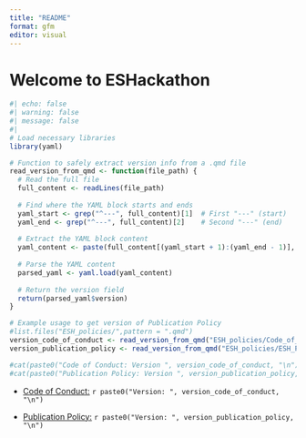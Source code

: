```yaml
---
title: "README"
format: gfm
editor: visual
---
```


# Welcome to ESHackathon

```r
#| echo: false
#| warning: false
#| message: false
#| 
# Load necessary libraries
library(yaml)

# Function to safely extract version info from a .qmd file
read_version_from_qmd <- function(file_path) {
  # Read the full file
  full_content <- readLines(file_path)
  
  # Find where the YAML block starts and ends
  yaml_start <- grep("^---", full_content)[1]  # First "---" (start)
  yaml_end <- grep("^---", full_content)[2]    # Second "---" (end)
  
  # Extract the YAML block content
  yaml_content <- paste(full_content[(yaml_start + 1):(yaml_end - 1)], collapse = "\n")
  
  # Parse the YAML content
  parsed_yaml <- yaml.load(yaml_content)
  
  # Return the version field
  return(parsed_yaml$version)
}

# Example usage to get version of Publication Policy
#list.files("ESH_policies/",pattern = ".qmd")
version_code_of_conduct <- read_version_from_qmd("ESH_policies/Code_of_conduct.qmd")
version_publication_policy <- read_version_from_qmd("ESH_policies/ESH_Publications_Policy.qmd")

#cat(paste0("Code of Conduct: Version ", version_code_of_conduct, "\n"))
#cat(paste0("Publication Policy: Version ", version_publication_policy, "\n"))
```

-   [Code of Conduct:](https://www.eshackathon.org/policies/ESH_policies/Code_of_conduct.html) `r paste0("Version: ", version_code_of_conduct, "\n")`

-   [Publication Policy:](https://www.eshackathon.org/policies/ESH_policies/ESH_Publications_Policy.html) `r paste0("Version: ", version_publication_policy, "\n")`
